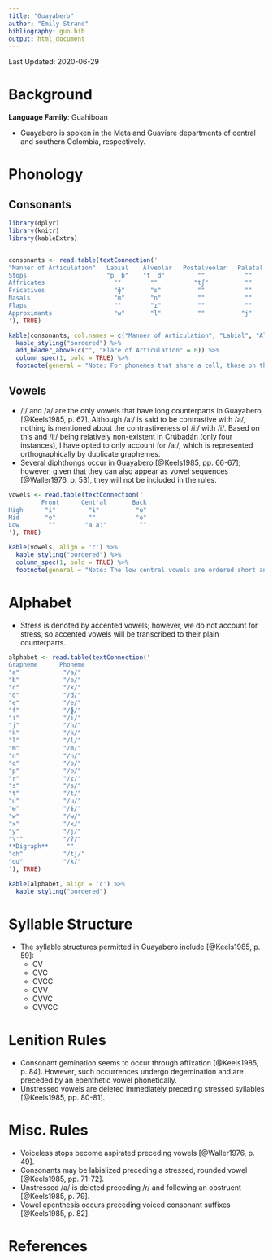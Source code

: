 ```yaml
---
title: "Guayabero"
author: "Emily Strand"
bibliography: guo.bib
output: html_document
---
```


Last Updated: 2020-06-29

# Background

**Language Family**: Guahiboan

* Guayabero is spoken in the Meta and Guaviare departments of central and southern Colombia, respectively.

# Phonology

## Consonants

```r

library(dplyr)
library(knitr)
library(kableExtra)


consonants <- read.table(textConnection('
"Manner of Articulation"   Labial    Alveolar   Postalveolar   Palatal    Velar    Glottal
Stops                      "p  b"    "t  d"         ""           ""        "k"       "ʔ"
Affricates                   ""        ""          "tʃ"          ""         ""       ""
Fricatives                   "ɸ"       "s"          ""           ""        "x"       "h"
Nasals                       "m"       "n"          ""           ""         ""       ""
Flaps                        ""        "ɾ"          ""           ""         ""       ""  
Approximants                 "w"       "l"          ""          "j"         ""       ""
'), TRUE)

kable(consonants, col.names = c("Manner of Articulation", "Labial", "Alveolar", "Postalveolar", "Palatal", "Velar", "Glottal"), align = 'c') %>%
  kable_styling("bordered") %>%
  add_header_above(c("", "Place of Articulation" = 6)) %>%
  column_spec(1, bold = TRUE) %>%
  footnote(general = "Note: For phonemes that share a cell, those on the left are voiceless and those on the right are voiced.", general_title = "")
```

## Vowels

* /i/ and /a/ are the only vowels that have long counterparts in Guayabero [@Keels1985, p. 67]. Although /aː/ is said to be contrastive with /a/, nothing is mentioned about the contrastiveness of /iː/ with /i/. Based on this and /iː/ being relatively non-existent in Crúbadán (only four instances), I have opted to only account for /aː/, which is represented orthographically by duplicate graphemes.
* Several diphthongs occur in Guayabero [@Keels1985, pp. 66-67]; however, given that they can also appear as vowel sequences [@Waller1976, p. 53], they will not be included in the rules.

```r

vowels <- read.table(textConnection('
         Front      Central       Back
High      "i"         "ɨ"          "u"
Mid       "e"         ""           "o"
Low        ""        "a aː"         ""
'), TRUE)

kable(vowels, align = 'c') %>%
  kable_styling("bordered") %>%
  column_spec(1, bold = TRUE) %>%
  footnote(general = "Note: The low central vowels are ordered short and long.", general_title = "")
```    

# Alphabet

* Stress is denoted by accented vowels; however, we do not account for stress, so accented vowels will be transcribed to their plain counterparts.

```r

alphabet <- read.table(textConnection('
Grapheme      Phoneme
"a"            "/a/"  
"b"            "/b/"  
"c"            "/k/"  
"d"            "/d/"  
"e"            "/e/"  
"f"            "/ɸ/"  
"i"            "/i/"  
"j"            "/h/"  
"k"            "/k/"  
"l"            "/l/"  
"m"            "/m/"  
"n"            "/n/"  
"o"            "/o/"  
"p"            "/p/"  
"r"            "/ɾ/"  
"s"            "/s/"  
"t"            "/t/"  
"u"            "/u/"  
"ʉ"            "/ɨ/"  
"w"            "/w/"  
"x"            "/x/"  
"y"            "/j/"  
"\'"           "/ʔ/"  
**Digraph**     ""
"ch"           "/tʃ/"  
"qu"           "/k/"  
'), TRUE)

kable(alphabet, align = 'c') %>%
  kable_styling("bordered")
```

# Syllable Structure

* The syllable structures permitted in Guayabero include [@Keels1985, p. 59]:
    - CV  
    - CVC  
    - CVCC  
    - CVV   
    - CVVC   
    - CVVCC  

# Lenition Rules

* Consonant gemination seems to occur through affixation [@Keels1985, p. 84]. However, such occurrences undergo degemination and are preceded by an epenthetic vowel phonetically.
* Unstressed vowels are deleted immediately preceding stressed syllables [@Keels1985, pp. 80-81].

# Misc. Rules

* Voiceless stops become aspirated preceding vowels [@Waller1976, p. 49].
* Consonants may be labialized preceding a stressed, rounded vowel [@Keels1985, pp. 71-72].
* Unstressed /a/ is deleted preceding /ɾ/ and following an obstruent [@Keels1985, p. 79].
* Vowel epenthesis occurs preceding voiced consonant suffixes [@Keels1985, p. 82].


# References
